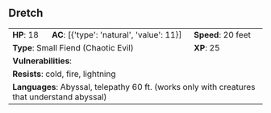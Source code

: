 ## Dretch {#monster-dretch}

```{=html}
<table class="table table-striped">
    <tbody>
        <tr>                    
            <td><b>HP</b>: 18</td>
            <td><b>AC</b>: [{'type': 'natural', 'value': 11}]</td>
            <td><b>Speed</b>: 20 feet</td>
        </tr>
        <tr>
            <td colspan="2"><b>Type</b>: Small Fiend (Chaotic Evil)</td>
            <td><b>XP</b>: 25</td>
        </tr>
        <tr>
            <td colspan="3"><b>Vulnerabilities</b>: </td>
        </tr>
        <tr>
            <td colspan="3"><b>Resists</b>: cold, fire, lightning</td>
        </tr>
        <tr>
            <td colspan="3"><b>Languages</b>: Abyssal, telepathy 60 ft. (works only with creatures that understand abyssal)</td>
        </tr>
    </tbody>
</table>
```
